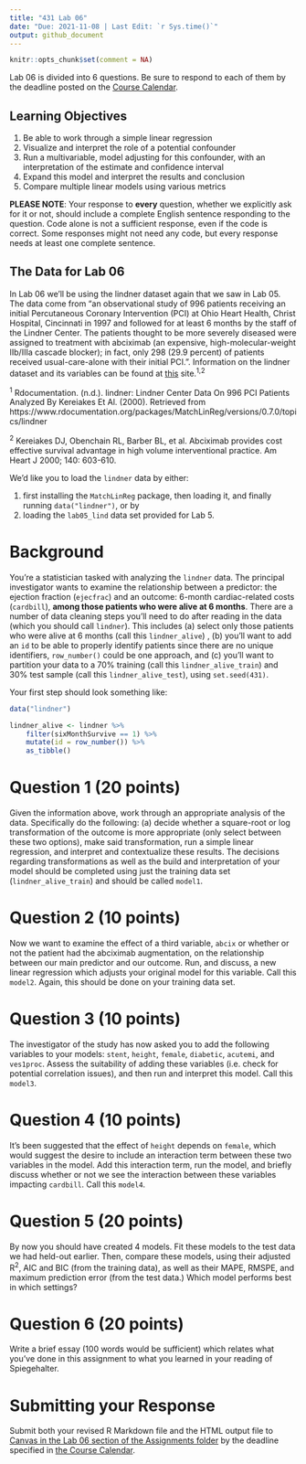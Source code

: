 ---
title: "431 Lab 06"
date: "Due: 2021-11-08 | Last Edit: `r Sys.time()`"
output: github_document
---

```{r setup, include=FALSE}
knitr::opts_chunk$set(comment = NA)
```

Lab 06 is divided into 6 questions. Be sure to respond to each of them by the deadline posted on the [Course Calendar](https://thomaselove.github.io/431/calendar.html).

## Learning Objectives

1. Be able to work through a simple linear regression
2. Visualize and interpret the role of a potential confounder
3. Run a multivariable, model adjusting for this confounder, with an interpretation of the estimate and confidence interval
4. Expand this model and interpret the results and conclusion
5. Compare multiple linear models using various metrics

**PLEASE NOTE**: Your response to **every** question, whether we explicitly ask for it or not, should include a complete English sentence responding to the question. Code alone is not a sufficient response, even if the code is correct. Some responses might not need any code, but every response needs at least one complete sentence.

## The Data for Lab 06

In Lab 06 we'll be using the lindner dataset again that we saw in Lab 05. The data come from "an observational study of 996 patients receiving an initial Percutaneous Coronary Intervention (PCI) at Ohio Heart Health, Christ Hospital, Cincinnati in 1997 and followed for at least 6 months by the staff of the Lindner Center. The patients thought to be more severely diseased were assigned to treatment with abciximab (an expensive, high-molecular-weight IIb/IIIa cascade blocker); in fact, only 298 (29.9 percent) of patients received usual-care-alone with their initial PCI.". Information on the lindner dataset and its variables can be found at [this](https://www.rdocumentation.org/packages/MatchLinReg/versions/0.7.0/topics/lindner) site.^1,2^

^1^ Rdocumentation. (n.d.). lindner: Lindner Center Data On 996 PCI Patients Analyzed By Kereiakes Et Al. (2000). Retrieved from https://www.rdocumentation.org/packages/MatchLinReg/versions/0.7.0/topics/lindner


^2^ Kereiakes DJ, Obenchain RL, Barber BL, et al. Abciximab provides cost effective survival advantage in high volume interventional practice. Am Heart J 2000; 140: 603-610.


We'd like you to load the `lindner` data by either:

1. first installing the `MatchLinReg` package, then loading it, and finally running `data("lindner")`, or by
2. loading the `lab05_lind` data set provided for Lab 5.

# Background

You're a statistician tasked with analyzing the `lindner` data. The principal investigator wants to examine the relationship between a predictor: the ejection fraction (`ejecfrac`) and an outcome: 6-month cardiac-related costs (`cardbill`), **among those patients who were alive at 6 months**. There are a number of data cleaning steps you'll need to do after reading in the data (which you should call `lindner`). This includes (a) select only those patients who were alive at 6 months (call this `lindner_alive`) , (b) you'll want to add an `id` to be able to properly identify patients since there are no unique identifiers, `row_number()` could be one approach, and (c) you'll want to partition your data to a 70% training (call this `lindner_alive_train`) and 30% test sample (call this `lindner_alive_test`), using `set.seed(431)`.

Your first step should look something like:

```{r, eval = FALSE}
data("lindner")

lindner_alive <- lindner %>%
    filter(sixMonthSurvive == 1) %>%
    mutate(id = row_number()) %>%
    as_tibble()
```

# Question 1 (20 points)

Given the information above, work through an appropriate analysis of the data. Specifically do the following: (a) decide whether a square-root or log transformation of the outcome is more appropriate (only select between these two options), make said transformation, run a simple linear regression, and interpret and contextualize these results. The decisions regarding transformations as well as the build and interpretation of your model should be completed using just the training data set (`lindner_alive_train`) and should be called `model1`.

# Question 2 (10 points)

Now we want to examine the effect of a third variable, `abcix` or whether or not the patient had the abciximab augmentation, on the relationship between our main predictor and our outcome. Run, and discuss, a new linear regression which adjusts your original model for this variable. Call this `model2`. Again, this should be done on your training data set.

# Question 3 (10 points)

The investigator of the study has now asked you to add the following variables to your models: `stent`, `height`, `female`, `diabetic`, `acutemi`, and `ves1proc`. Assess the suitability of adding these variables (i.e. check for potential correlation issues), and then run and interpret this model. Call this `model3`.

# Question 4 (10 points)

It's been suggested that the effect of `height` depends on `female`, which would suggest the desire to include an interaction term between these two variables in the model. Add this interaction term, run the model, and briefly discuss whether or not we see the interaction between these variables impacting `cardbill`. Call this `model4`.

# Question 5 (20 points)

By now you should have created 4 models. Fit these models to the test data we had held-out earlier. Then, compare these models, using their adjusted R^2^, AIC and BIC (from the training data), as well as their MAPE, RMSPE, and maximum prediction error (from the test data.) Which model performs best in which settings?

# Question 6 (20 points)

Write a brief essay (100 words would be sufficient) which relates what you've done in this assignment to what you learned in your reading of Spiegehalter.

# Submitting your Response

Submit both your revised R Markdown file and the HTML output file to [Canvas in the Lab 06 section of the Assignments folder](https://canvas.case.edu) by the deadline specified in [the Course Calendar](https://thomaselove.github.io/431/calendar.html).